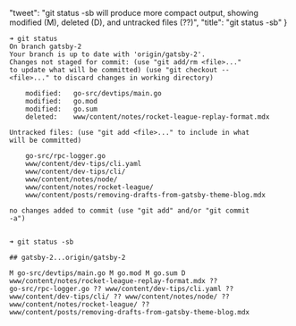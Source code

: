   "tweet": "git status -sb will produce more compact output, showing modified (M), deleted (D), and untracked files (??)",
  "title": "git status -sb"
}
        
```
➜ git status
On branch gatsby-2
Your branch is up to date with 'origin/gatsby-2'.
Changes not staged for commit: (use "git add/rm <file>..."
to update what will be committed) (use "git checkout --
<file>..." to discard changes in working directory)

    modified:   go-src/devtips/main.go
    modified:   go.mod
    modified:   go.sum
    deleted:    www/content/notes/rocket-league-replay-format.mdx

Untracked files: (use "git add <file>..." to include in what
will be committed)

    go-src/rpc-logger.go
    www/content/dev-tips/cli.yaml
    www/content/dev-tips/cli/
    www/content/notes/node/
    www/content/notes/rocket-league/
    www/content/posts/removing-drafts-from-gatsby-theme-blog.mdx

no changes added to commit (use "git add" and/or "git commit
-a")

```

```

➜ git status -sb

## gatsby-2...origin/gatsby-2

M go-src/devtips/main.go M go.mod M go.sum D
www/content/notes/rocket-league-replay-format.mdx ??
go-src/rpc-logger.go ?? www/content/dev-tips/cli.yaml ??
www/content/dev-tips/cli/ ?? www/content/notes/node/ ??
www/content/notes/rocket-league/ ??
www/content/posts/removing-drafts-from-gatsby-theme-blog.mdx

```

```
